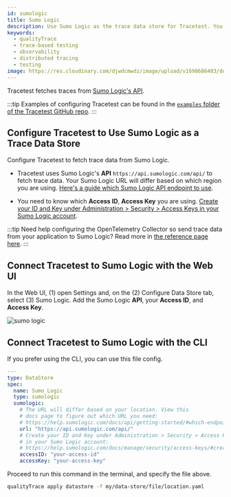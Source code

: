 ```yaml
---
id: sumologic
title: Sumo Logic
description: Use Sumo Logic as the trace data store for Tracetest. You can use the native connection from Tracetest to pull telemetry data directly from Sumo Logic.
keywords:
  - qualityTrace
  - trace-based testing
  - observability
  - distributed tracing
  - testing
image: https://res.cloudinary.com/djwdcmwdz/image/upload/v1698686403/docs/Blog_Thumbnail_14_rsvkmo.jpg
---
```


Tracetest fetches traces from [Sumo Logic's API](https://help.sumologic.com/docs/api/tracing/).

:::tip
Examples of configuring Tracetest can be found in the [`examples` folder of the Tracetest GitHub repo](https://github.com/intelops/qualityTrace/tree/main/examples).
:::

## Configure Tracetest to Use Sumo Logic as a Trace Data Store

Configure Tracetest to fetch trace data from Sumo Logic.

- Tracetest uses Sumo Logic's **API** `https://api.sumologic.com/api/` to fetch trace data. Your Sumo Logic URL will differ based on which region you are using. [Here's a guide which Sumo Logic API endpoint to use](https://help.sumologic.com/docs/api/getting-started/#which-endpoint-should-i-should-use).

- You need to know which **Access ID**, **Access Key** you are using. [Create your ID and Key under Administration > Security > Access Keys in your Sumo Logic account](https://help.sumologic.com/docs/manage/security/access-keys/#create-your-access-key).

:::tip
Need help configuring the OpenTelemetry Collector so send trace data from your application to Sumo Logic? Read more in [the reference page here](/configuration/opentelemetry-collector-configuration-file-reference).
:::

## Connect Tracetest to Sumo Logic with the Web UI

In the Web UI, (1) open Settings and, on the (2) Configure Data Store tab, select (3) Sumo Logic. Add the Sumo Logic **API**, your **Access ID**, and **Access Key**.

![sumo logic](../img/sumologic-settings.png)

## Connect Tracetest to Sumo Logic with the CLI

If you prefer using the CLI, you can use this file config.

```yaml
---
type: DataStore
spec:
  name: Sumo Logic
  type: sumologic
  sumologic:
    # The URL will differ based on your location. View this
    # docs page to figure out which URL you need:
    # https://help.sumologic.com/docs/api/getting-started/#which-endpoint-should-i-should-use
    url: "https://api.sumologic.com/api/"
    # Create your ID and Key under Administration > Security > Access Keys
    # in your Sumo Logic account:
    # https://help.sumologic.com/docs/manage/security/access-keys/#create-your-access-key
    accessID: "your-access-id"
    accessKey: "your-access-key"
```

Proceed to run this command in the terminal, and specify the file above.

```bash
qualityTrace apply datastore -f my/data-store/file/location.yaml
```
